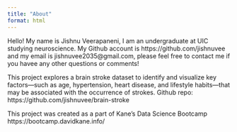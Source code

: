 ```yaml
---
title: "About"
format: html
---
```


Hello! My name is Jishnu Veerapaneni, I am an undergraduate at UIC studying neuroscience. My Github account is https://github.com/jishnuvee and my email is jishnuvee2035@gmail.com, please feel free to contact me if you havee any other questions or comments! 

This project explores a brain stroke dataset to identify and visualize key factors—such as age, hypertension, heart disease, and lifestyle habits—that may be associated with the occurrence of strokes. Github repo: https://github.com/jishnuvee/brain-stroke 

This project was created as a part of Kane's Data Science Bootcamp https://bootcamp.davidkane.info/